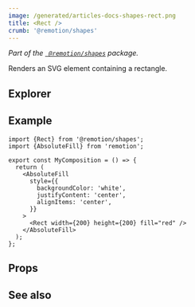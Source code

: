 ```yaml
---
image: /generated/articles-docs-shapes-rect.png
title: <Rect />
crumb: '@remotion/shapes'
---
```



_Part of the [` @remotion/shapes`](/docs/shapes) package._

Renders an SVG element containing a rectangle.

## Explorer

<Demo type="rect" />

## Example

```tsx twoslash title="src/Rect.tsx"
import {Rect} from '@remotion/shapes';
import {AbsoluteFill} from 'remotion';

export const MyComposition = () => {
  return (
    <AbsoluteFill
      style={{
        backgroundColor: 'white',
        justifyContent: 'center',
        alignItems: 'center',
      }}
    >
      <Rect width={200} height={200} fill="red" />
    </AbsoluteFill>
  );
};
```

## Props

<ShapeOptions shape="rect" all />

## See also

<ShapeSeeAlso shape="rect" />
